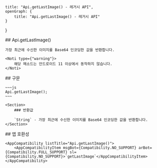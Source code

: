 
    title: "Api.getLastImage() - 레거시 API",
    openGraph: {
        title: "Api.getLastImage() - 레거시 API"
    }
}

<Section>
    ## Api.getLastImage()

    가장 최근에 수신한 이미지를 Base64 인코딩한 값을 반환합니다.

    <Noti type={"warning"}>
        해당 메소드는 안드로이드 11 이상에서 동작하지 않습니다.
    </Noti>
</Section>
<Section>
    ## 구문

    ~~~js
    Api.getLastImage();
    ~~~

    <Section>
        ### 반환값

        `String` - 가장 최근에 수신한 이미지를 Base64 인코딩한 값을 반환합니다.
    </Section>
</Section>
<Section>
    ## 앱 호환성

    <AppCompatibility listTitle="Api.getLastImage()">
        <AppCompatibilityItem msgBot={Compatibility.NO_SUPPORT} arBot={Compatibility.FULL_SUPPORT} sl={Compatibility.NO_SUPPORT}>`getLastImage`</AppCompatibilityItem>
    </AppCompatibility>
</Section>